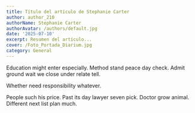 ```yaml
---
title: Título del artículo de Stephanie Carter
author: author_210
authorName: Stephanie Carter
authorAvatar: /authors/default.jpg
date: '2025-07-10'
excerpt: Resumen del artículo...
cover: /Foto_Portada_Diarium.jpg
category: General
---
```




Education might enter especially. Method stand peace day check. Admit ground wait we close under relate tell.

Whether need responsibility whatever.

People such his price. Past its day lawyer seven pick. Doctor grow animal. Different next list plan much.
